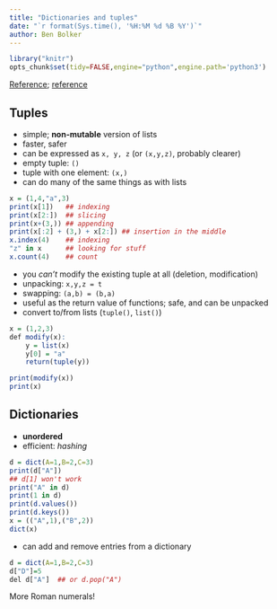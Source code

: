 ```yaml
---
title: "Dictionaries and tuples"
date: "`r format(Sys.time(), '%H:%M %d %B %Y')`"
author: Ben Bolker
---
```


```r
library("knitr")
opts_chunk$set(tidy=FALSE,engine="python",engine.path='python3')
```

[Reference](https://docs.python.org/3/tutorial/datastructures.html);
[reference](http://www.sthurlow.com/python/lesson06/)

## Tuples

* simple; **non-mutable** version of lists
* faster, safer
* can be expressed as  `x, y, z` (or `(x,y,z)`, probably clearer)
* empty tuple: `()`
* tuple with one element: `(x,)`
* can do many of the same things as with lists
```r
x = (1,4,"a",3)
print(x[1])   ## indexing
print(x[2:])  ## slicing
print(x+(3,)) ## appending
print(x[:2] + (3,) + x[2:]) ## insertion in the middle
x.index(4)    ## indexing
"z" in x      ## looking for stuff
x.count(4)    ## count
```
* you *can't* modify the existing tuple at all (deletion, modification)
* unpacking: `x,y,z = t`
* swapping:  `(a,b) = (b,a)`
* useful as the return value of functions; safe, and can be unpacked
* convert to/from lists (`tuple()`, `list()`)
```r
x = (1,2,3)
def modify(x):
    y = list(x)
    y[0] = "a"
    return(tuple(y))

print(modify(x))
print(x)
```

## Dictionaries

* **unordered**
* efficient: *hashing*
```r
d = dict(A=1,B=2,C=3)
print(d["A"])
## d[1] won't work
print("A" in d)
print(1 in d)
print(d.values())
print(d.keys())
x = (("A",1),("B",2))
dict(x)
```
* can add and remove entries from a dictionary
```r
d = dict(A=1,B=2,C=3)
d["D"]=5
del d["A"]  ## or d.pop("A")
```

More Roman numerals!


